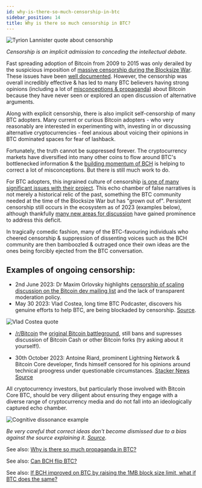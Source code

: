 ```yaml
---
id: why-is-there-so-much-censorship-in-btc
sidebar_position: 14
title: Why is there so much censorship in BTC?
---
```



<img src={tyrionLannisterUrl} alt="Tyrion Lannister quote about censorship" />

_Censorship is an implicit admission to conceding the intellectual debate._

Fast spreading adoption of Bitcoin from 2009 to 2015 was only derailed by the suspicious imposition of [massive censorship during the Blocksize War](/start#episode-8-of-10-bitcoin-cash). These issues have been [well documented](/recommended#history). However, the censorship was overall incredibly effective & has led to many BTC believers having strong opinions (including a lot of [misconceptions & propaganda](/faqs/BCH-vs-BTC/why-is-there-so-much-propaganda-in-btc)) about Bitcoin because they have never seen or explored an open discussion of alternative arguments.

Along with explicit censorship, there is also implicit self-censorship of many BTC adopters. Many current or curious Bitcoin adopters - who very reasonably are interested in experimenting with, investing in or discussing alternative cryptocurrencies - feel anxious about voicing their opinions in BTC dominated spaces for fear of lashback.

Fortunately, the truth cannot be suppressed forever. The cryptocurrency markets have diversified into many other coins to flow around BTC's bottlenecked information & the [building momentum of BCH](/faqs/BCH/is-BCH-spreading) is helping to correct a lot of misconceptions. But there is still much work to do.

For BTC adopters, this ingrained culture of censorship [is one of many significant issues with their project](/faqs/BCH-vs-BTC/whats-wrong-with-bitcoin-btc). This echo chamber of false narratives is not merely a historical relic of the past, something the BTC community needed at the time of the Blocksize War but has "grown out of". Persistent censorship still occurs in the ecosystem as of 2023 (examples below), although thankfully [many new areas for discussion](/recommended#discussion--community) have gained prominence to address this deficit.

In tragically comedic fashion, many of the BTC-favouring individuals who cheered censorship & suppression of dissenting voices such as the BCH community are then bamboozled & outraged once their own ideas are the ones being forcibly ejected from the BTC conversation.

## Examples of ongoing censorship:

- 2nd June 2023: Dr Maxim Orlovsky highlights [censorship of scaling discussion on the Bitcoin dev mailing list](https://lists.linuxfoundation.org/pipermail/bitcoin-dev/2023-June/021733.html) and the lack of transparent moderation policy.
- May 30 2023: Vlad Costea, long time BTC Podcaster, discovers his genuine efforts to help BTC, are being blockaded by censorship. [Source](https://twitter.com/TheVladCostea/status/1663345602950832129).

<img src={vladCosteaUrl} alt="Vlad Costea quote" />

- [/r/Bitcoin](https://www.reddit.com/r/Bitcoin) the [original Bitcoin battleground](/start#episode-8-of-10-bitcoin-cash), still bans and supresses discussion of Bitcoin Cash or other Bitcoin forks (try asking about it yourself!).

- 30th October 2023: Antoine Riard, prominent Lightning Network & Bitcoin Core developer, finds himself censored for his opinions around technical proogress under questionable circumstances. [Stacker News Source](https://stacker.news/items/298135)

All cryptocurrency investors, but particularly those involved with Bitcoin Core BTC, should be very diligent about ensuring they engage with a diverse range of cryptocurrency media and do not fall into an ideologically captured echo chamber.

<img src={cognitiveDissonanceUrl} alt="Cognitive dissonance example" />

_Be very careful that correct ideas don't become dismissed due to a bias against the source explaining it. [Source](https://twitter.com/kzKallisti/status/1667225334058459138)._

See also: [Why is there so much propaganda in BTC?](/faqs/BCH-vs-BTC/why-is-there-so-much-propaganda-in-btc)

See also: [Can BCH flip BTC?](/faqs/BCH-vs-BTC/can-bch-flip-btc)

See also: [If BCH improved on BTC by raising the 1MB block size limit, what if BTC does the same?](/faqs/BCH-vs-BTC/what-if-btc-raises-block-size)
